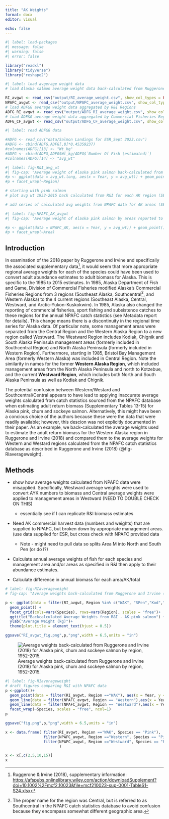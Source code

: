```yaml
---
title: "AK Weights"
format: docx
editor: visual

echo: false
---
```


```r
#| label: load-packages
#| message: false
#| warning: false
#| error: false

library("readxl")
library("tidyverse")
library("reshape2")
```

```r
#| label: load avgerage weight data
# load Alaska salmon average weight data back-calculated from Ruggerone and Irvine (2018)), NPAFC commercial fisheries data, and ADF&G commercial fisheries data.

RI_avgwt <- read_csv("output/RI_average_weight.csv", show_col_types = FALSE)
NPAFC_avgwt <- read_csv("output/NPAFC_average_weight.csv", show_col_types = FALSE)
# load ADF&G average weight data aggregated by R&I Regions
ADFG_RI_avgwt <- read_csv("output/ADFG_RI_average_weight.csv", show_col_types = FALSE)
# load ADF&G average weight data aggregated by Commercial Fisheries Regions
ADFG_CF_avgwt <- read_csv("output/ADFG_CF_average_weight.csv", show_col_types = FALSE)
```

```r
#| label: read ADF&G data

#ADFG <- read_csv("data/Salmon Landings for ESR_Sept 2023.csv")
#ADFG <- cbind(ADFG,ADFG[,8]*0.45359237)
#colnames(ADFG)[13] <- "Wt_kg"       
#ADFG <- cbind(ADFG,ADFG$Wt_kg/ADFG$`Number Of Fish (estimated)`)
#colnames(ADFG)[14] <- "avg_wt" 
```

```r
#| label: fig-R&I_avg_wt
#| fig-cap: "Average weight of Alaska pink salmon back-calculated from supplementary abundance and biomass data provided by Ruggerone and Irivne (2018)"
#p <- ggplot(data = avg_wt.long, aes(x = Year, y = avg_wt)) + geom_point()
#p + facet_wrap(~Region) 

# starting with pink salmon
# plot avg wt 1952-2015 back calculated from R&I for each AK region (SEAK, PWS, CI, Kod, SPen, WAK)

# add series of calculated avg weights from NPAFC data for AK areas (SEAK, Central, Westward, AYK)

```

```r
#| label: fig-NPAFC_AK_avgwt
#| fig-cap: "Average weight of Alaska pink salmon by areas reported to NPAFC, 1952 to 2015. Note area designations change in 1985. Source: NPAFC (2024)"

#p <- ggplot(data = NPAFC_AK, aes(x = Year, y = avg_wt)) + geom_point()
#p + facet_wrap(~Area)     
```

## Introduction

In examination of the 2018 paper by Ruggerone and Irvine and specifically the associated supplementary data[^1], it would seem that more appropriate regional average weights for each of the species could have been used to convert adult abundance estimates to adult biomass for Alaska. This is specific to the 1985 to 2015 estimates. In 1985, Alaska Department of Fish and Game, Division of Commercial Fisheries modified Alaska's Commercial Fisheries Regions from 3 regions (Southeast Alaska, Southcentral[^2], and Western Alaska) to the 4 current regions (Southeast Alaska, Central, Westward, and Arctic-Yukon-Kuskokwim). In 1985, Alaska also changed the reporting of commercial fisheries, sport fishing and subsistence catches to these regions for the annual NPAFC catch statistics (see Metadata report for details). This change means there is a discontinuity in the regional time series for Alaska data. Of particular note, some management areas were separated from the Central Region and the Western Alaska Region to a new region called Westward. The Westward Region includes Kodiak, Chignik and South Alaska Peninsula management areas (formerly included in Southcentral Region) and North Alaska Peninsula (formerly included in Western Region). Furthermore, starting in 1985, Bristol Bay Management Area (formerly Western Alaska) was included in Central Region. Note the similarity in names for the former **Western Alaska Region**, which included management areas from the North Alaska Peninsula and north to Kotzebue, and the current **Westward Region**, which includes both North and South Alaska Peninsula as well as Kodiak and Chignik.

[^1]: Ruggerone & Irvine (2018), supplementary information: <https://afspubs.onlinelibrary.wiley.com/action/downloadSupplement?doi=10.1002%2Fmcf2.10023&file=mcf210023-sup-0001-TableS1-S24.xlsx>

[^2]: The proper name for the region was Central, but is referred to as Southcentral in the NPAFC catch statistics database to avoid confusion because they encompass somewhat different geographic area.

The potential confusion between Western/Westard and Southcentral/Central appears to have lead to applying inaccurate average weights calculated from catch statistics sourced from the NPAFC database when estimating adult return biomass (Supplementary Tables 13-15) for Alaska pink, chum and sockeye salmon. Alternatively, this might have been a concious choice of the authors because these were the data that were readily available; however, this descion was not explicitly documented in their paper. As an example, we back-calculated the average weights used to estimate the adult return biomass for the Western Alaska region in Ruggerone and Irvine (2018) and compared them to the average weights for Western and Westard regions calculated from the NPAFC catch statistics database as described in Ruggerone and Irvine (2018) (@fig-RIaverageweight).

## Methods

-   show how average weights calculated from NPAFC data were misapplied. Specifically, Westward average weights were used to convert AYK numbers to biomass and Central average weights were applied to management areas in Westward (NEED TO DOUBLE CHECK ON THIS)

    -   essentially see if I can replicate R&I biomass estimates

-   Need AK commercial harvest data (numbers and weights) that are supplied to NPAFC, but broken down by appropriate management areas. (use data supplied for ESR, but cross check with NPAFC provided data

    -   Note - might need to pull data so splits Area M into North and South Pen (or do I?)

-   Calculate annual average weights of fish for each species and management area and/or areas as specified in R&I then apply to their abundance estimates.

-   Calculate difference in annual biomass for each area/AK/total

```r
# label: fig-RIaverageweight
# fig-cap: "Average weights back-calculated from Ruggerone and Irvine (2018) for Alaska pink, chum and sockeye salmon by region, 1952-2015."

p <- ggplot(data = filter(RI_avgwt, Region %in% c("WAK", "SPen","Kod","CI","PWS","SEAK")), aes(x = Year, y = avg_wt)) + 
  geom_point() + 
  facet_grid(cols=vars(Species), rows=vars(Region), scales = "free")+
  ggtitle("Backcalculated Average Weights from R&I - AK pink salmon") +
  ylab("Average Weight (kg)")+
  theme(plot.title = element_text(hjust = 0.5))

ggsave("RI_avgwt_fig.png",p,"png",width = 6.5,units = "in")
```

![Average weights back-calculated from Ruggerone and Irvine (2018) for Alaska pink, chum and sockeye salmon by region, 1952-2015.](RI_avgwt_fig.png){#fig-RIaverageweight fig-align="center"}



```r
#| label: fig-RIaverageweight
# draft figures comparing R&I with NPAFC data 
p <-ggplot()+
  geom_point(data = filter(RI_avgwt, Region =="WAK"), aes(x = Year, y = avg_wt))+
  geom_line(data = filter(NPAFC_avgwt, Region == "Western"),aes(x = Year, y = avg_wt), color = "red")+
  geom_line(data = filter(NPAFC_avgwt, Region == "Westward"),aes(x = Year, y = avg_wt), color = "blue")+
  facet_wrap(~Species, scales = "free", ncol=1) 
p 

ggsave("fig.png",p,"png",width = 6.5,units = "in")
```

```r

x <- data.frame( filter(RI_avgwt, Region =="WAK", Species == "Pink"),
                 filter(NPAFC_avgwt, Region =="Western", Species == "Pink"),
                 filter(NPAFC_avgwt, Region =="Westward", Species == "Pink")
                        )

x <- x[,c(2,5,10,15)]
x

```

